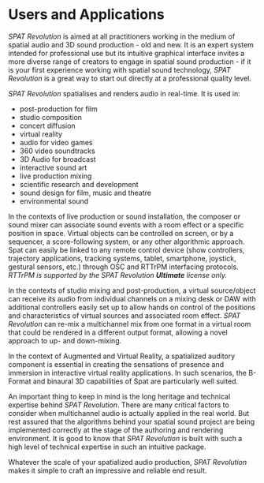 # Users and Applications

_SPAT Revolution_ is aimed at all practitioners working in the medium of spatial audio and 3D sound production - old and new. It is an expert system intended for professional use but its intuitive graphical interface invites a more diverse range of creators to engage in spatial sound production - if it is your first experience working with spatial sound technology, _SPAT Revolution_ is a great way to start out directly at a professional quality level.

_SPAT Revolution_ spatialises and renders audio in real-time. It is used in:

- post-production for film
- studio composition
- concert diffusion
- virtual reality
- audio for video games
- 360 video soundtracks
- 3D Audio for broadcast
- interactive sound art
- live production mixing
- scientific research and development
- sound design for film, music and theatre
- environmental sound

In the contexts of live production or sound installation, the composer or sound mixer can associate sound events with a room effect or a specific position in space. Virtual objects can be controlled on screen, or by a sequencer, a score-following system, or any other algorithmic approach. Spat can easily be linked to any remote control device (show controllers, trajectory applications, tracking systems, tablet, smartphone, joystick, gestural sensors, etc.) through OSC and RTTrPM interfacing protocols. _RTTrPM is supported by the _SPAT Revolution_ **Ultimate** license only._

In the contexts of studio mixing and post-production, a virtual source/object can receive its audio from individual channels on a mixing desk or DAW with additional controllers easily set up to allow hands on control of the positions and characteristics of virtual sources and associated room effect. _SPAT Revolution_ can re-mix a multichannel mix from one format in a virtual room that could be rendered in a different output format, allowing a novel approach to up- and down-mixing.

In the context of Augmented and Virtual Reality, a spatialized auditory component is essential in creating the sensations of presence and immersion in interactive virtual reality applications. In such scenarios, the B-Format and binaural 3D capabilities of Spat are particularly well suited.

An important thing to keep in mind is the long heritage and technical expertise behind _SPAT Revolution_. There are many critical factors to consider when multichannel audio is actually applied in the real world. But rest assured that the algorithms behind your spatial sound project are being implemented correctly at the stage of the authoring and rendering environment. It is good to know that _SPAT Revolution_ is built with such a high level of technical expertise in such an intuitive package.

:::{.callout-note}
Whatever the scale of your spatialized audio production, _SPAT Revolution_ makes it simple to craft an impressive and reliable end result.
:::